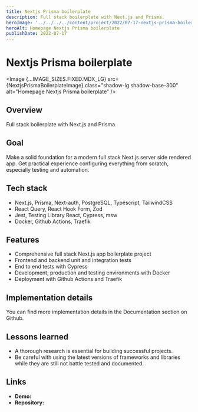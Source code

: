 ```yaml
---
title: Nextjs Prisma boilerplate
description: Full stack boilerplate with Next.js and Prisma.
heroImage: '../../../../content/project/2022/07-17-nextjs-prisma-boilerplate/_images/nextjs-prisma-boilerplate.png'
heroAlt: Homepage Nextjs Prisma boilerplate
publishDate: 2022-07-17
---
```



# Nextjs Prisma boilerplate

<Image {...IMAGE_SIZES.FIXED.MDX_LG} src={NextjsPrismaBoilerplateImage} class="shadow-lg shadow-base-300" alt="Homepage Nextjs Prisma boilerplate" />

## Overview

Full stack boilerplate with Next.js and Prisma.

## Goal

Make a solid foundation for a modern full stack Next.js server side rendered app. Get practical experience configuring everything from scratch, especially testing and automation.

## Tech stack

- Next.js, Prisma, Next-auth, PostgreSQL, Typescript, TailwindCSS
- React Query, React Hook Form, Zod
- Jest, Testing Library React, Cypress, msw
- Docker, Github Actions, Traefik

## Features

- Comprehensive full stack Next.js app boilerplate project
- Frontend and backend unit and integration tests
- End to end tests with Cypress
- Development, production and testing environments with Docker
- Deployment with Github Actions and Traefik

## Implementation details

You can find more implementation details in the <Link href="https://github.com/nemanjam/nextjs-prisma-boilerplate#documentation-1" variant="markdown" target="_blank" title="Documentation">Documentation</Link> section on Github.

## Lessons learned 

 - A thorough research is essential for building successful projects. 
 - Be careful with using the latest versions of frameworks and libraries while they are still not battle tested and documented.

## Links

- **Demo:** <Link href="https://nextjs-prisma-boilerplate.arm1.nemanjamitic.com" variant="markdown" target="_blank" title="Nextjs Prisma boilerplate demo" />
- **Repository:** <Link href="https://github.com/nemanjam/nextjs-prisma-boilerplate" variant="markdown" target="_blank" title="Nextjs Prisma boilerplate repository" />


